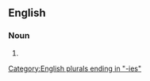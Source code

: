==English==

===Noun===
{{head|en|noun form}}

# {{plural of|superfluity|lang=en}}

[[Category:English plurals ending in "-ies"]]